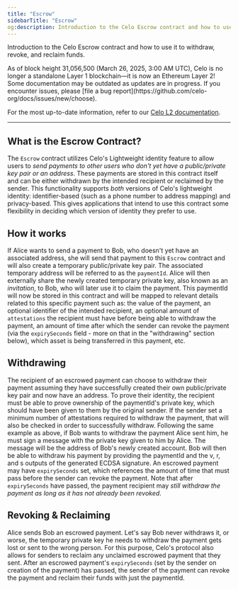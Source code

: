 ```yaml
---
title: "Escrow"
sidebarTitle: "Escrow"
og:description: Introduction to the Celo Escrow contract and how to use it to withdraw, revoke, and reclaim funds.
---
```


Introduction to the Celo Escrow contract and how to use it to withdraw, revoke, and reclaim funds.

<Warning>
As of block height 31,056,500 (March 26, 2025, 3:00 AM UTC), Celo is no longer a standalone Layer 1 blockchain—it is now an Ethereum Layer 2!
Some documentation may be outdated as updates are in progress. If you encounter issues, please [file a bug report](https://github.com/celo-org/docs/issues/new/choose).

For the most up-to-date information, refer to our [Celo L2 documentation](/build#celo-l2-mainnet).
</Warning>

---

## What is the Escrow Contract?

The `Escrow` contract utilizes Celo's Lightweight identity feature to allow users to _send payments to other users who don't yet have a public/private key pair or an address_. These payments are stored in this contract itself and can be either withdrawn by the intended recipient or reclaimed by the sender. This functionality supports _both_ versions of Celo's lightweight identity: identifier-based \(such as a phone number to address mapping\) and privacy-based. This gives applications that intend to use this contract some flexibility in deciding which version of identity they prefer to use.

## How it works

If Alice wants to send a payment to Bob, who doesn't yet have an associated address, she will send that payment to this `Escrow` contract and will also create a temporary public/private key pair. The associated temporary address will be referred to as the `paymentId`. Alice will then externally share the newly created temporary private key, also known as an _invitation_, to Bob, who will later use it to claim the payment. This paymentId will now be stored in this contract and will be mapped to relevant details related to this specific payment such as: the value of the payment, an optional identifier of the intended recipient, an optional amount of `attestations` the recipient must have before being able to withdraw the payment, an amount of time after which the sender can revoke the payment \(via the `expirySeconds` field - more on that in the "withdrawing" section below\), which asset is being transferred in this payment, etc.

## Withdrawing

The recipient of an escrowed payment can choose to withdraw their payment assuming they have successfully created their own public/private key pair and now have an address. To prove their identity, the recipient must be able to prove ownership of the paymentId's private key, which should have been given to them by the original sender. If the sender set a minimum number of attestations required to withdraw the payment, that will also be checked in order to successfully withdraw. Following the same example as above, if Bob wants to withdraw the payment Alice sent him, he must sign a message with the private key given to him by Alice. The message will be the address of Bob's newly created account. Bob will then be able to withdraw his payment by providing the paymentId and the v, r, and s outputs of the generated ECDSA signature. An escrowed payment may have `expirySeconds` set, which references the amount of time that must pass before the sender can revoke the payment. Note that after `expirySeconds` have passed, the payment recipient may _still withdraw the payment as long as it has not already been revoked_.

## Revoking & Reclaiming

Alice sends Bob an escrowed payment. Let's say Bob never withdraws it, or worse, the temporary private key he needs to withdraw the payment gets lost or sent to the wrong person. For this purpose, Celo's protocol also allows for senders to reclaim any unclaimed escrowed payment that they sent. After an escrowed payment's `expirySeconds` \(set by the sender on creation of the payment\) has passed, the sender of the payment can revoke the payment and reclaim their funds with just the paymentId.